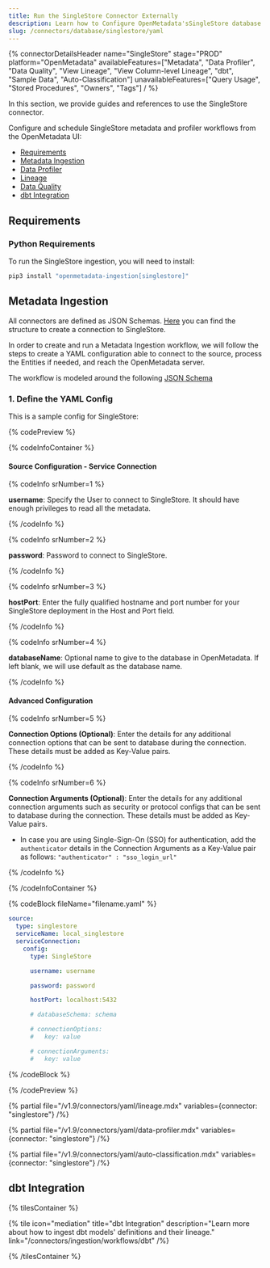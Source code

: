 ```yaml
---
title: Run the SingleStore Connector Externally
description: Learn how to Configure OpenMetadata'sSingleStore database connector with YAML examples, connection parameters, and step-by-step setup instructions.
slug: /connectors/database/singlestore/yaml
---
```









{% connectorDetailsHeader
name="SingleStore"
stage="PROD"
platform="OpenMetadata"
availableFeatures=["Metadata", "Data Profiler", "Data Quality", "View Lineage", "View Column-level Lineage", "dbt", "Sample Data", "Auto-Classification"]
unavailableFeatures=["Query Usage", "Stored Procedures", "Owners", "Tags"]
/ %}


In this section, we provide guides and references to use the SingleStore connector.

Configure and schedule SingleStore metadata and profiler workflows from the OpenMetadata UI:

- [Requirements](#requirements)
- [Metadata Ingestion](#metadata-ingestion)
- [Data Profiler](#data-profiler)
- [Lineage](#lineage)
- [Data Quality](#data-quality)
- [dbt Integration](#dbt-integration)

<ExternalIngestionDeployment />

## Requirements

### Python Requirements

<PythonRequirements />

To run the SingleStore ingestion, you will need to install:

```bash
pip3 install "openmetadata-ingestion[singlestore]"
```

## Metadata Ingestion

All connectors are defined as JSON Schemas.
[Here](https://github.com/open-metadata/OpenMetadata/blob/main/openmetadata-spec/src/main/resources/json/schema/entity/services/connections/database/singleStoreConnection.json)
you can find the structure to create a connection to SingleStore.

In order to create and run a Metadata Ingestion workflow, we will follow
the steps to create a YAML configuration able to connect to the source,
process the Entities if needed, and reach the OpenMetadata server.

The workflow is modeled around the following
[JSON Schema](https://github.com/open-metadata/OpenMetadata/blob/main/openmetadata-spec/src/main/resources/json/schema/metadataIngestion/workflow.json)

### 1. Define the YAML Config

This is a sample config for SingleStore:

{% codePreview %}

{% codeInfoContainer %}

#### Source Configuration - Service Connection

{% codeInfo srNumber=1 %}

**username**: Specify the User to connect to SingleStore. It should have enough privileges to read all the metadata.

{% /codeInfo %}

{% codeInfo srNumber=2 %}

**password**: Password to connect to SingleStore.

{% /codeInfo %}

{% codeInfo srNumber=3 %}

**hostPort**: Enter the fully qualified hostname and port number for your SingleStore deployment in the Host and Port field.

{% /codeInfo %}

{% codeInfo srNumber=4 %}

**databaseName**: Optional name to give to the database in OpenMetadata. If left blank, we will use default as the database name.

{% /codeInfo %}

<SourceConfigDef />

<IngestionSinkDef />

<WorkflowConfigDef />

#### Advanced Configuration

{% codeInfo srNumber=5 %}

**Connection Options (Optional)**: Enter the details for any additional connection options that can be sent to database during the connection. These details must be added as Key-Value pairs.

{% /codeInfo %}

{% codeInfo srNumber=6 %}

**Connection Arguments (Optional)**: Enter the details for any additional connection arguments such as security or protocol configs that can be sent to database during the connection. These details must be added as Key-Value pairs.

- In case you are using Single-Sign-On (SSO) for authentication, add the `authenticator` details in the Connection Arguments as a Key-Value pair as follows: `"authenticator" : "sso_login_url"`

{% /codeInfo %}


{% /codeInfoContainer %}

{% codeBlock fileName="filename.yaml" %}

```yaml {% isCodeBlock=true %}
source:
  type: singlestore
  serviceName: local_singlestore
  serviceConnection:
    config:
      type: SingleStore
```
```yaml {% srNumber=1 %}
      username: username
```
```yaml {% srNumber=2 %}
      password: password
```
```yaml {% srNumber=3 %}
      hostPort: localhost:5432
```
```yaml {% srNumber=4 %}
      # databaseSchema: schema
```
```yaml {% srNumber=5 %}
      # connectionOptions:
      #   key: value
```
```yaml {% srNumber=6 %}
      # connectionArguments:
      #   key: value
```

<SourceConfig />

<IngestionSink />

<WorkflowConfig />

{% /codeBlock %}

{% /codePreview %}

<IngestionCli />

{% partial file="/v1.9/connectors/yaml/lineage.mdx" variables={connector: "singlestore"} /%}

{% partial file="/v1.9/connectors/yaml/data-profiler.mdx" variables={connector: "singlestore"} /%}

{% partial file="/v1.9/connectors/yaml/auto-classification.mdx" variables={connector: "singlestore"} /%}

<DataQuality />

## dbt Integration

{% tilesContainer %}

{% tile
  icon="mediation"
  title="dbt Integration"
  description="Learn more about how to ingest dbt models' definitions and their lineage."
  link="/connectors/ingestion/workflows/dbt" /%}

{% /tilesContainer %}
